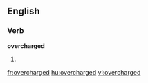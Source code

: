==English==

===Verb===
'''overcharged'''

# {{present participle of|[[overcharge]]}}

[[fr:overcharged]]
[[hu:overcharged]]
[[vi:overcharged]]